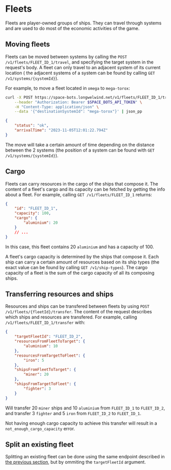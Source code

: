 # Fleets

Fleets are player-owned groups of ships. They can travel through systems and are used to do most of the
economic activities of the game.

## Moving fleets

Fleets can be moved between systems by calling the `POST /v1/fleets/FLEET_ID_1/travel`, and specifying the
target system in the request's body. A fleet can only travel to an adjacent system of its current location (
the adjacent systems of a system can be found by calling `GET /v1/systems/{systemId}`).

For example, to move a fleet located in `omega` to `mega-torox`:

```sh
curl -X POST https://space-bots.longwelwind.net/v1/fleets/FLEET_ID_1/travel \
    --header "Authorization: Bearer $SPACE_BOTS_API_TOKEN" \
    -H "Content-Type: application/json" \
    --data '{"destinationSystemId": "mega-torox"}' | json_pp
```

```json
{
    "status": "ok",
    "arrivalTime": "2023-11-05T12:01:22.794Z"
}
```

The move will take a certain amount of time depending on the distance between the 2 systems (the position of a
system can be found with `GET /v1/systems/{systemId}`).

## Cargo

Fleets can carry resources in the cargo of the ships that compose it. The content of a fleet's cargo and its capacity
can be fetched by getting the info about a fleet. For example, calling `GET /v1/fleets/FLEET_ID_1` returns:

```json
{
    "id": "FLEET_ID_1",
    "capacity": 100,
    "cargo": {
        "aluminium": 20
    }
    // ...
}
```

In this case, this fleet contains 20 `aluminium` and has a capacity of 100.

A fleet's cargo capacity is determined by the ships that compose it. Each ship can carry a certain amount
of resources based on its ship types (the exact value can be found by calling `GET /v1/ship-types`). The cargo
capacity of a fleet is the sum of the cargo capacity of all its composing ships.

## Transferring resources and ships

Resources and ships can be transfered between fleets by using `POST /v1/fleets/{fleetId}/transfer`.
The content of the request describes which ships and resources are transfered.
For example, calling `/v1/fleets/FLEET_ID_1/transfer` with:

```json
{
    "targetFleetId": "FLEET_ID_2",
    "resourcesFromFleetToTarget": {
        "aluminium": 10
    },
    "resourcesFromTargetToFleet": {
        "iron": 5
    },
    "shipsFromFleetToTarget": {
        "miner": 20
    },
    "shipsFromTargetToFleet": {
        "fighter": 3
    }
}
```

Will transfer 20 `miner` ships and 10 `aluminium` from `FLEET_ID_1` to `FLEET_ID_2`,
and transfer 3 `fighter` and 5 `iron` from `FLEET_ID_2` to `FLEET_ID_1`.

Not having enough cargo capacity to achieve this transfer will result in a `not_enough_cargo_capacity` error.

## Split an existing fleet

Splitting an existing fleet can be done using the same endpoint
described in [the previous section](#transferring-resources-and-ships), but by ommiting
the `targetFleetId` argument.
